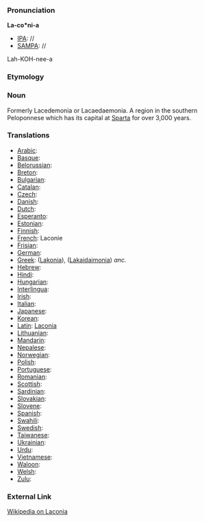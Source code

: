 ===Pronunciation===

'''La-co*ni-a'''
*[[IPA]]: //
*[[SAMPA]]: //
Lah-KOH-nee-a
===Etymology===


=== Noun ===

Formerly Lacedemonia or Lacaedaemonia.  A region in the southern Peloponnese which has its capital at [[Sparta]] for over 3,000 years.
===Translations===

*[[Arabic]]:
*[[Basque]]:
*[[Belorussian]]:
*[[Breton]]:
*[[Bulgarian]]:
*[[Catalan]]:
*[[Czech]]:
*[[Danish]]:
*[[Dutch]]:
*[[Esperanto]]:
*[[Estonian]]:
*[[Finnish]]:
*[[French]]: Laconie
*[[Frisian]]:
*[[German]]:
*[[Greek]]: ([[Lakonia]]), ([[Lakaidaimonia]]) ''anc.''
*[[Hebrew]]:
*[[Hindi]]:
*[[Hungarian]]: 
*[[Interlingua]]:
*[[Irish]]:
*[[Italian]]:
*[[Japanese]]:
*[[Korean]]:
*[[Latin]]: [[Laconia]]
*[[Lithuanian]]:
*[[Mandarin]]:
*[[Nepalese]]:
*[[Norwegian]]:
*[[Polish]]:
*[[Portuguese]]:
*[[Romanian]]:
*[[Scottish]]:
*[[Sardinian]]:
*[[Slovakian]]:
*[[Slovene]]:
*[[Spanish]]:
*[[Swahili]]:
*[[Swedish]]:
*[[Taiwanese]]:
*[[Ukrainian]]:
*[[Urdu]]:
*[[Vietnamese]]:
*[[Waloon]]:
*[[Welsh]]:
*[[Zulu]]:

===External Link===

[[wikipedia:en:Laconia|Wikipedia on Laconia]]